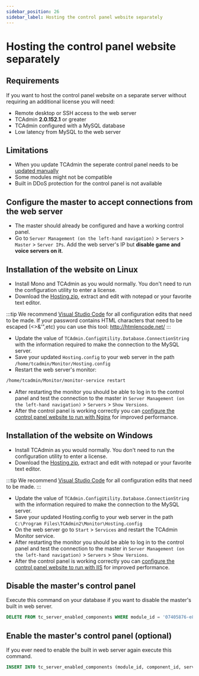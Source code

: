 ```yaml
---
sidebar_position: 26
sidebar_label: Hosting the control panel website separately
---
```


# Hosting the control panel website separately

## Requirements

If you want to host the control panel website on a separate server without requiring an additional license you will need:

- Remote desktop or SSH access to the web server
- TCAdmin **2.0.152.1** or greater
- TCAdmin configured with a MySQL database
- Low latency from MySQL to the web server

## Limitations

- When you update TCAdmin the seperate control panel needs to be [updated manually](/getting-started/updating#manual-update)
- Some modules might not be compatible
- Built in DDoS protection for the control panel is not available

## Configure the master to accept connections from the web server

- The master should already be configured and have a working control panel.
- Go to `Server Management (on the left-hand navigation)` > `Servers` > `Master` > `Server IPs`. Add the web server's IP but **disable game and voice servers on it**.

## Installation of the website on Linux

- Install Mono and TCAdmin as you would normally. You don't need to run the configuration utility to enter a license.
- Download the [Hosting.zip](/downloads/Hosting.zip), extract and edit with notepad or your favorite text editor.

:::tip
We recommend [Visual Studio Code](https://code.visualstudio.com/) for all configuration edits that need to be made. If your password contains HTML characters that need to be escaped (<>&'",etc) you can use this tool: http://htmlencode.net/
:::

- Update the value of `TCAdmin.ConfigUtility.Database.ConnectionString` with the information required to make the connection to the MySQL server.
- Save your updated `Hosting.config` to your web server in the path `/home/tcadmin/Monitor/Hosting.config`
- Restart the web server's monitor:

```bash
/home/tcadmin/Monitor/monitor-service restart
```

- After restarting the monitor you should be able to log in to the control panel and test the connection to the master in `Server Management (on the left-hand navigation)` > `Servers` > `Show Versions`.
- After the control panel is working correctly you can [configure the control panel website to run with Nginx](/customizations/web-server-configurations/setting-up-nginx) for improved performance.

## Installation of the website on Windows

- Install TCAdmin as you would normally. You don't need to run the configuration utility to enter a license.
- Download the [Hosting.zip](/downloads/Hosting.zip), extract and edit with notepad or your favorite text editor.

:::tip
We recommend [Visual Studio Code](https://code.visualstudio.com/) for all configuration edits that need to be made.
:::

- Update the value of `TCAdmin.ConfigUtility.Database.ConnectionString` with the information required to make the connection to the MySQL server.
- Save your updated Hosting.config to your web server in the path `C:\Program Files\TCAdmin2\Monitor\Hosting.config`
- On the web server go to `Start` > `Services` and restart the TCAdmin Monitor service.
- After restarting the monitor you should be able to log in to the control panel and test the connection to the master in `Server Management (on the left-hand navigation)` > `Servers` > `Show Versions`.
- After the control panel is working correctly you can [configure the control panel website to run with IIS](/customizations/web-server-configurations/setting-up-iis) for improved performance.

## Disable the master's control panel

Execute this command on your database if you want to disable the master's built in web server.

```sql
DELETE FROM tc_server_enabled_components WHERE module_id = '07405876-e8c2-4b24-a774-4ef57f596384' AND component_id = 2 AND server_id = 1;
```

## Enable the master's control panel (optional)

If you ever need to enable the built in web server again execute this command.

```sql
INSERT INTO tc_server_enabled_components (module_id, component_id, server_id) values ('07405876-e8c2-4b24-a774-4ef57f596384', 2, 1);
```

